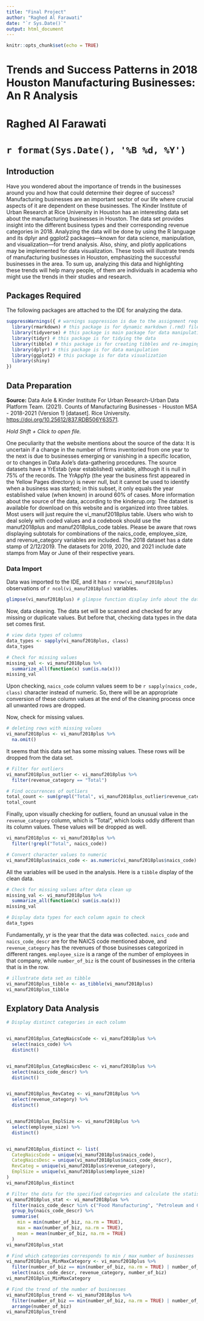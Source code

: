 ```yaml
---
title: "Final Project"
author: "Raghed Al Farawati"
date: "`r Sys.Date()`"
output: html_document
---
```


```r
knitr::opts_chunk$set(echo = TRUE)
```

# Trends and Success Patterns in 2018 Houston Manufacturing Businesses: An R Analysis
# Raghed Al Farawati
# `r format(Sys.Date(), '%B %d, %Y')`


## Introduction
Have you wondered about the importance of trends in the businesses around you and how that could determine their degree of success? Manufacturing businesses are an important sector of our life where crucial aspects of it are dependent on these businesses. The Kinder Institute of Urban Research at Rice University in Houston has an interesting data set about the manufacturing businesses in Houston. The data set provides insight into the different business types and their corresponding revenue categories in 2018. 
Analyzing the data will be done by using the R language and its dplyr and ggplot2 packages—known for data science, manipulation, and visualization—for trend analysis. Also, shiny, and plotly applications may be implemented for data visualization. These tools will illustrate trends of manufacturing businesses in Houston, emphasizing the successful businesses in the area. To sum up, analyzing this data and highlighting these trends will help many people, of them are individuals in academia who might use the trends in their studies and research. 



## Packages Required
The following packages are attached to the IDE for analyzing the data. 

```r
suppressWarnings({ # warnings suppression is due to the assignment requirements 
  library(rmarkdown) # this package is for dynamic markdown (.rmd) file
  library(tidyverse) # this package is main package for data manipulation and                           tidying 
  library(tidyr) # this package is for tidying the data
  library(tibble) # this package is for creating tibbles and re-imaging the data                     frame
  library(dplyr) # this package is for data manipulation  
  library(ggplot2) # this package is for data visualization 
  library(shiny)
})

```


## Data Preparation 

**Source:** Data Axle & Kinder Institute For Urban Research-Urban Data Platform Team. (2021). Counts of Manufacturing Businesses - Houston MSA - 2018-2021 (Version 1) [dataset]. Rice University. <https://doi.org/10.25612/837.RDB506Y63571>.

*Hold Shift + Click to open file.*

One peculiarity that the website mentions about the source of the data:
It is uncertain if a change in the number of firms inventoried from one year to the next is due to businesses emerging or vanishing in a specific location, or to changes in Data Axle's data-gathering procedures. The source datasets have a YrEstab (year established) variable, although it is null in 75% of the records. The YrAppYp (the year the business first appeared in the Yellow Pages directory) is never null, but it cannot be used to identify when a business was started; in this subset, it only equals the year established value (when known) in around 60% of cases.
More information about the source of the data, according to the kinderup.org:
The dataset is available for download on this website and is organized into three tables. Most users will just require the vi_manuf2018plus table. Users who wish to deal solely with coded values and a codebook should use the manuf2018plus and manuf2018plus_code tables.
Please be aware that rows displaying subtotals for combinations of the naics_code, employee_size, and revenue_category variables are included.
The 2018 dataset has a date stamp of 2/12/2019. The datasets for 2019, 2020, and 2021 include date stamps from May or June of their respective years.

### Data Import 
Data was imported to the IDE, and it has `r nrow(vi_manuf2018plus)` observations of `r ncol(vi_manuf2018plus)` variables.


```r
glimpse(vi_manuf2018plus) # glimpse function display info about the data set
```
Now, data cleaning. The data set will be scanned and checked for any missing or duplicate values. But before that, checking data types in the data set comes first. 

```r
# view data types of columns 
data_types <- sapply(vi_manuf2018plus, class)
data_types
```

```r
# Check for missing values
missing_val <- vi_manuf2018plus %>%
  summarize_all(function(x) sum(is.na(x)))
missing_val
```
Upon checking, `naics_code` column values seem to be `r sapply(naics_code, class)` character instead of numeric. So, there will be an appropriate conversion of these column values at the end of the cleaning process once all unwanted rows are dropped. 

Now, check for missing values. 

```r
# deleting rows with missing values
vi_manuf2018plus <- vi_manuf2018plus %>%
  na.omit()
```
It seems that this data set has some missing values. These rows will be dropped from the data set. 

```r
# Filter for outliers  
vi_manuf2018plus_outlier <- vi_manuf2018plus %>%
  filter(revenue_category == "Total")

# Find occurrences of outliers
total_count <- sum(grepl("Total", vi_manuf2018plus_outlier$revenue_category, ignore.case = TRUE))
total_count
```
Finally, upon visually checking for outliers, found an unusual value in the `revenue_category` column, which is “Total”, which looks oddly different than its column values. These values will be dropped as well. 

```r
vi_manuf2018plus <- vi_manuf2018plus %>%
  filter(!grepl("Total", naics_code))
```

```r
# Convert character values to numeric
vi_manuf2018plus$naics_code <- as.numeric(vi_manuf2018plus$naics_code)
```
All the variables will be used in the analysis.
Here is a `tibble` display of the clean data. 

```r
# Check for missing values after data clean up
missing_val <- vi_manuf2018plus %>%
  summarize_all(function(x) sum(is.na(x)))
missing_val

# Display data types for each column again to check
data_types
```
Fundamentally, yr is the year that the data was collected. `naics_code` and `naics_code_descr` are for the NAICS code mentioned above, and `revenue_category` has the revenues of those businesses categorized in different ranges. `employee_size` is a range of the number of employees in that company, while `number_of_biz` is the count of businesses in the criteria that is in the row. 

```r
# illustrate data set as tibble
vi_manuf2018plus_tibble <- as_tibble(vi_manuf2018plus)
vi_manuf2018plus_tibble
```

## Explatory Data Analysis 

```r
# Display distinct categories in each column 


vi_manuf2018plus_CategNaicsCode <- vi_manuf2018plus %>% 
  select(naics_code) %>%
  distinct()


vi_manuf2018plus_CategNaicsDesc <- vi_manuf2018plus %>% 
  select(naics_code_descr) %>%
  distinct()


vi_manuf2018plus_RevCateg <- vi_manuf2018plus %>%
  select(revenue_category) %>%
  distinct()


vi_manuf2018plus_EmplSize <- vi_manuf2018plus %>%
  select(employee_size) %>%
  distinct()


vi_manuf2018plus_distinct <- list(
  CategNaicsCode = unique(vi_manuf2018plus$naics_code),
  CategNaicsDesc = unique(vi_manuf2018plus$naics_code_descr),
  RevCateg = unique(vi_manuf2018plus$revenue_category),
  EmplSize = unique(vi_manuf2018plus$employee_size)
)
vi_manuf2018plus_distinct
```
```r
# Filter the data for the specified categories and calculate the statistics
vi_manuf2018plus_stat <- vi_manuf2018plus %>%
  filter(naics_code_descr %in% c("Food Manufacturing", "Petroleum and Coal Products Manufacturing")) %>%
  group_by(naics_code_descr) %>%
  summarise(
    min = min(number_of_biz, na.rm = TRUE),
    max = max(number_of_biz, na.rm = TRUE),
    mean = mean(number_of_biz, na.rm = TRUE)
  )
vi_manuf2018plus_stat
```

```r
# Find which categories corresponds to min / max number of businesses
vi_manuf2018plus_MinMaxCategory <- vi_manuf2018plus %>%
  filter(number_of_biz == min(number_of_biz, na.rm = TRUE) | number_of_biz == max(number_of_biz, na.rm = TRUE)) %>%
  select(naics_code_descr, revenue_category, number_of_biz)
vi_manuf2018plus_MinMaxCategory
```
```r
# Find the trend of the number of businesses
vi_manuf2018plus_trend <- vi_manuf2018plus %>%
  filter(number_of_biz == min(number_of_biz, na.rm = TRUE) | number_of_biz == max(number_of_biz, na.rm = TRUE)) %>%
  arrange(number_of_biz)
vi_manuf2018plus_trend
```

